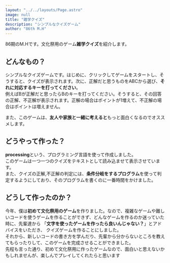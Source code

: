 ```yaml
---
layout: "../../layouts/Page.astro"
image: null
title: "雑学クイズ"
description: "シンプルなクイズゲーム"
author: "86th M.H"
---
```

86期のM.Hです。文化祭用のゲーム**雑学クイズ**を紹介します。
## どんなもの？
シンプルなクイズゲームです。はじめに、クリックしてゲームをスタートし、そうすると、クイズが表示されます。次に、正解だと思うものをABCから選び、**それに対応するキーを打ってください**。<br/>
例えばBが正解だと思ったらBのキーを打ってください。そうすると、その回答の正解、不正解が表示されます。正解の場合はポイントが1増えて、不正解の場合はポイントは増えません。

また、このゲームは、**友人や家族と一緒に考えると**もっと面白くなるのでオススメします。

## どうやって作った？
**processing**という、プログラミング言語を使って作成しました。<br/>
このゲームは一つ一つのクイズをテキストとして読み込ませて表示させています。<br/>
また、クイズの正解,不正解の判定には、**条件分岐をするプログラム**を使って判定するようにしており、そのプログラムを書くのに一番時間をかけました。

## どうして作ったのか？
今年、僕は**初めて文化祭用のゲーム**を作りました。なので、複雑なゲームや難しいコードを使うゲームを作ることができず、どんなゲームを作るのか迷っていた時に、先輩達から
「**文字を使ったゲームを作ったら良いんじゃない？**」とアドバイスをいただき、
クイズゲームを作ることにしました。<br/>
それから、新しいコードの書き方を学んだり、先輩から分からないところを教えてもらったりして、このゲームを完成させることができました。<br/>
先程も言った通り、初めて文化祭用に作ったゲームなので、面白いと思えないかもしれませんが、楽しんでプレイしてくれたらと思います
